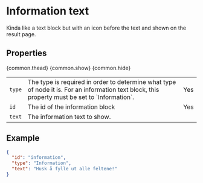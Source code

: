 
<Meta title="Building blocks/Information" />

# Information text

Kinda like a text block but with an icon before the text and shown on the result page.

## Properties

<Table>
  {common.thead}
  <tbody>
    <tr>
      <td>
        <code>type</code>
      </td>
      <td>
        The type is required in order to determine what type of node it is. For
        an information text block, this property must be set to `Information`.
      </td>
      <td>Yes</td>
    </tr>
    <tr>
      <td>
        <code>id</code>
      </td>
      <td>The id of the information block</td>
      <td>Yes</td>
    </tr>
    <tr>
      <td>
        <code>text</code>
      </td>
      <td>The information text to show.</td>
      <td></td>
    </tr>
    {common.show}
    {common.hide}
  </tbody>
</Table>

## Example

```json
{
  "id": "information",
  "type": "Information",
  "text": "Husk å fylle ut alle feltene!"
}
```
